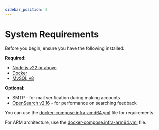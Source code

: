 ```yaml
---
sidebar_position: 2
---
```


# System Requirements

Before you begin, ensure you have the following installed:

**Required**:

- [Node.js v22 or above](https://nodejs.org/en/download/)
- [Docker](https://docs.docker.com/desktop/)
- [MySQL v8](https://www.mysql.com/downloads/)

**Optional**:

- SMTP - for mail verification during making accounts
- [OpenSearch v2.16](https://opensearch.org/) - for performance on searching feedback

You can use the [docker-compose.infra-amd64.yml](/docker/docker-compose.infra-amd64.yml) file for requirements.

For ARM architecture, use the [docker-compose.infra-arm64.yml](/docker/docker-compose.infra-arm64.yml) file.
